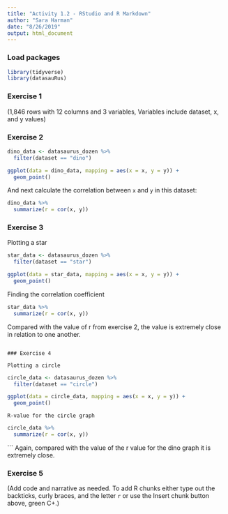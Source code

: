 ```yaml
---
title: "Activity 1.2 - RStudio and R Markdown"
author: "Sara Harman"
date: "8/26/2019"
output: html_document
---
```


### Load packages

```r
library(tidyverse) 
library(datasauRus)

```


### Exercise 1

(1,846 rows with 12 columns and 3 variables, Variables include dataset, x, and y values)

### Exercise 2


```r
dino_data <- datasaurus_dozen %>%
  filter(dataset == "dino")

ggplot(data = dino_data, mapping = aes(x = x, y = y)) +
  geom_point()
```

And next calculate the correlation between `x` and `y` in this dataset:

```r
dino_data %>%
  summarize(r = cor(x, y))
```

### Exercise 3

Plotting a star

```r
star_data <- datasaurus_dozen %>%
  filter(dataset == "star")

ggplot(data = star_data, mapping = aes(x = x, y = y)) +
  geom_point()
```
Finding the correlation coefficient

```r

star_data %>%
  summarize(r = cor(x, y))
```
Compared with the value of r from exercise 2, the value is extremely close in relation to one another. 
```

### Exercise 4

Plotting a circle
```
```r

circle_data <- datasaurus_dozen %>%
  filter(dataset == "circle")

ggplot(data = circle_data, mapping = aes(x = x, y = y)) +
  geom_point()

```
```
R-value for the circle graph
```

```r

circle_data %>%
  summarize(r = cor(x, y))
```

```
Again, compared with the value of the r value for the dino graph it is extremely close. 

### Exercise 5

(Add code and narrative as needed. To add R chunks either type out the backticks, curly braces, and the letter `r` or use the Insert chunk button above, green C+.)
